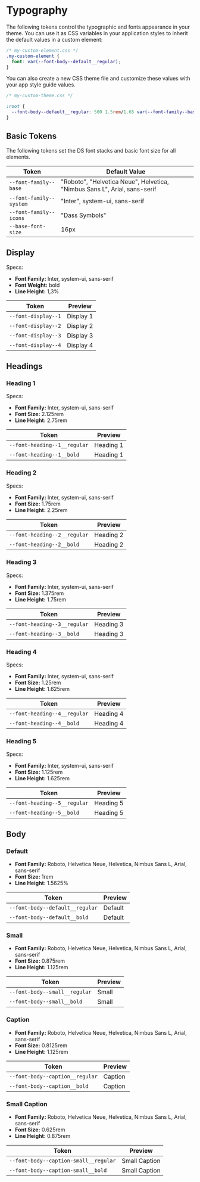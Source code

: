 
<Meta title="Style Guide/Typography" />

# Typography

The following tokens control the typographic and fonts appearance in your theme. You can use it as CSS variables in your application styles to inherit the default values in a custom element:

```css
/* my-custom-element.css */
.my-custom-element {
  font: var(--font-body--default__regular);
}
```

You can also create a new CSS theme file and customize these values with your app style guide values.

```css
/* my-custom-theme.css */

:root {
  --font-body--default__regular: 500 1.5rem/1.65 var(--font-family--base);
}
```

## Basic Tokens

The following tokens set the DS font stacks and basic font size for all elements.

| Token                   | Default Value                                                             |
| ----------------------- | ------------------------------------------------------------------------- |
| `--font-family--base`   | "Roboto", "Helvetica Neue", Helvetica, "Nimbus Sans L", Arial, sans-serif |
| `--font-family--system` | "Inter", system-ui, sans-serif                                            |
| `--font-family--icons`  | "Dass Symbols"                                                            |
| `--base-font-size`      | 16px                                                                      |

## Display

Specs:

- **Font Family:** Inter, system-ui, sans-serif
- **Font Weight:** bold
- **Line Height:** 1,3%

| Token               | Preview                                                           |
| ------------------- | ----------------------------------------------------------------- |
| `--font-display--1` | <span class="dass-sb-typography font-display--1">Display 1</span> |
| `--font-display--2` | <span class="dass-sb-typography font-display--2">Display 2</span> |
| `--font-display--3` | <span class="dass-sb-typography font-display--3">Display 3</span> |
| `--font-display--4` | <span class="dass-sb-typography font-display--4">Display 4</span> |

## Headings

### Heading 1

Specs:

- **Font Family:** Inter, system-ui, sans-serif
- **Font Size:** 2.125rem
- **Line Height:** 2.75rem

| Token                        | Preview                                                                    |
| ---------------------------- | -------------------------------------------------------------------------- |
| `--font-heading--1__regular` | <span class="dass-sb-typography font-heading--1__regular">Heading 1</span> |
| `--font-heading--1__bold`    | <span class="dass-sb-typography font-heading--1__bold">Heading 1</span>    |

### Heading 2

Specs:

- **Font Family:** Inter, system-ui, sans-serif
- **Font Size:** 1.75rem
- **Line Height:** 2.25rem

| Token                        | Preview                                                                    |
| ---------------------------- | -------------------------------------------------------------------------- |
| `--font-heading--2__regular` | <span class="dass-sb-typography font-heading--2__regular">Heading 2</span> |
| `--font-heading--2__bold`    | <span class="dass-sb-typography font-heading--2__bold">Heading 2</span>    |

### Heading 3

Specs:

- **Font Family:** Inter, system-ui, sans-serif
- **Font Size:** 1.375rem
- **Line Height:** 1.75rem

| Token                        | Preview                                                                    |
| ---------------------------- | -------------------------------------------------------------------------- |
| `--font-heading--3__regular` | <span class="dass-sb-typography font-heading--3__regular">Heading 3</span> |
| `--font-heading--3__bold`    | <span class="dass-sb-typography font-heading--3__bold">Heading 3</span>    |

### Heading 4

Specs:

- **Font Family:** Inter, system-ui, sans-serif
- **Font Size:** 1.25rem
- **Line Height:** 1.625rem

| Token                        | Preview                                                                    |
| ---------------------------- | -------------------------------------------------------------------------- |
| `--font-heading--4__regular` | <span class="dass-sb-typography font-heading--4__regular">Heading 4</span> |
| `--font-heading--4__bold`    | <span class="dass-sb-typography font-heading--4__bold">Heading 4</span>    |

### Heading 5

Specs:

- **Font Family:** Inter, system-ui, sans-serif
- **Font Size:** 1.125rem
- **Line Height:** 1.625rem

| Token                        | Preview                                                                    |
| ---------------------------- | -------------------------------------------------------------------------- |
| `--font-heading--5__regular` | <span class="dass-sb-typography font-heading--5__regular">Heading 5</span> |
| `--font-heading--5__bold`    | <span class="dass-sb-typography font-heading--5__bold">Heading 5</span>    |

## Body

### Default

- **Font Family:** Roboto, Helvetica Neue, Helvetica, Nimbus Sans L,
  Arial, sans-serif
- **Font Size:** 1rem
- **Line Height:** 1.5625%

| Token                           | Preview                                                                     |
| ------------------------------- | --------------------------------------------------------------------------- |
| `--font-body--default__regular` | <span class="dass-sb-typography font-body--default__regular">Default</span> |
| `--font-body--default__bold`    | <span class="dass-sb-typography font-body--default__bold">Default</span>    |

### Small

- **Font Family:** Roboto, Helvetica Neue, Helvetica, Nimbus Sans L,
  Arial, sans-serif
- **Font Size:** 0.875rem
- **Line Height:** 1.125rem

| Token                         | Preview                                                                 |
| ----------------------------- | ----------------------------------------------------------------------- |
| `--font-body--small__regular` | <span class="dass-sb-typography font-body--small__regular">Small</span> |
| `--font-body--small__bold`    | <span class="dass-sb-typography font-body--small__bold">Small</span>    |

### Caption

- **Font Family:** Roboto, Helvetica Neue, Helvetica, Nimbus Sans L,
  Arial, sans-serif
- **Font Size:** 0.8125rem
- **Line Height:** 1.125rem

| Token                           | Preview                                                                     |
| ------------------------------- | --------------------------------------------------------------------------- |
| `--font-body--caption__regular` | <span class="dass-sb-typography font-body--caption__regular">Caption</span> |
| `--font-body--caption__bold`    | <span class="dass-sb-typography font-body--caption__bold">Caption</span>    |

### Small Caption

- **Font Family:** Roboto, Helvetica Neue, Helvetica, Nimbus Sans L,
  Arial, sans-serif
- **Font Size:** 0.625rem
- **Line Height:** 0.875rem

| Token                                 | Preview                                                                                 |
| ------------------------------------- | --------------------------------------------------------------------------------------- |
| `--font-body--caption-small__regular` | <span class="dass-sb-typography font-body--caption-small__regular">Small Caption</span> |
| `--font-body--caption-small__bold`    | <span class="dass-sb-typography font-body--caption-small__bold">Small Caption</span>    |
